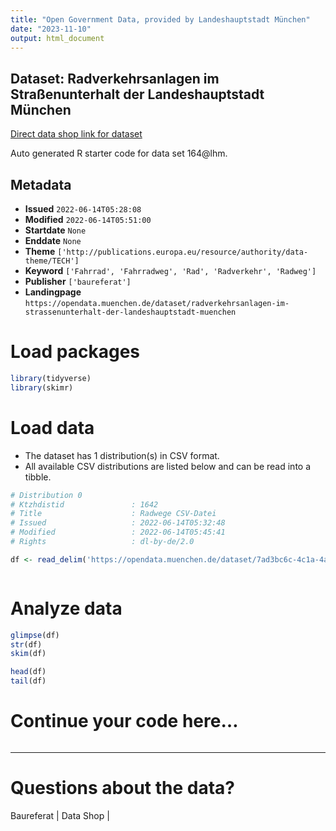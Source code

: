 ```yaml
---
title: "Open Government Data, provided by Landeshauptstadt München"
date: "2023-11-10"
output: html_document
---
```


## Dataset: Radverkehrsanlagen im Straßenunterhalt der Landeshauptstadt München

[Direct data shop link for dataset](https://opendata.muenchen.de/dataset/radverkehrsanlagen-im-strassenunterhalt-der-landeshauptstadt-muenchen)

Auto generated R starter code for data set 164@lhm.

## Metadata

- **Issued** `2022-06-14T05:28:08`
- **Modified** `2022-06-14T05:51:00`
- **Startdate** `None`
- **Enddate** `None`
- **Theme** `['http://publications.europa.eu/resource/authority/data-theme/TECH']`
- **Keyword** `['Fahrrad', 'Fahrradweg', 'Rad', 'Radverkehr', 'Radweg']`
- **Publisher** `['baureferat']`
- **Landingpage** `https://opendata.muenchen.de/dataset/radverkehrsanlagen-im-strassenunterhalt-der-landeshauptstadt-muenchen`


# Load packages

```r

library(tidyverse)
library(skimr)

```

# Load data

-   The dataset has 1 distribution(s) in CSV format.
-   All available CSV distributions are listed below and can be read into a tibble.

```r

# Distribution 0
# Ktzhdistid               : 1642
# Title                    : Radwege CSV-Datei
# Issued                   : 2022-06-14T05:32:48
# Modified                 : 2022-06-14T05:45:41
# Rights                   : dl-by-de/2.0

df <- read_delim('https://opendata.muenchen.de/dataset/7ad3bc6c-4c1a-4a63-9cb2-0d613f5b69fa/resource/14977232-94f3-4cdb-94fc-1e709698ba3f/download/radwege_t2.csv')



```

# Analyze data

```r

glimpse(df)
str(df)
skim(df)

head(df)
tail(df)

```

# Continue your code here...

```r

```

------------------------------------------------------------------------

# Questions about the data?

Baureferat | Data Shop | 
